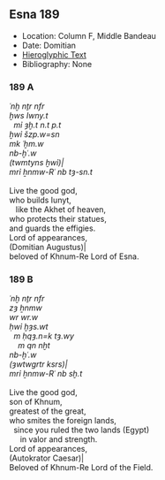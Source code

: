 ## Esna 189 {-}



- Location: Column F, Middle Bandeau
- Date: Domitian
- [Hieroglyphic Text](https://www.ifao.egnet.net/uploads/publications/enligne/Temples-Esna002.pdf#page=381){target="_blank"}
- Bibliography: None

<style>
  .col2 {
    columns: 2 300px;         /* number of columns and width in pixels*/
    -webkit-columns: 2 300px; /* chrome, safari */
    -moz-columns: 2 300px;    /* firefox */
    -webkit-column-break-inside: avoid;
    -page-break-inside: avoid;
    -break-inside: avoid;
  }

</style>

### 189 A {-}
<div class="col2">

| *ʿnḫ nṯr nfr  *
| *ḫws Iwny.t   *
|   *mỉ ȝḫ.t n.t p.t  *
| *ḫwỉ šzp.w=sn  *
| *mk ʿḫm.w  *
| *nb-ḫʿ.w  *
| *(twmtyns ḫwỉ)|  *
| *mrỉ ẖnmw-Rʿ nb tȝ-sn.t  *
|  
| Live the good god,
| who builds Iunyt,
|    like the Akhet of heaven,
| who protects their statues,
| and guards the effigies.
| Lord of appearances,
| (Domitian Augustus)|
| beloved of Khnum-Re Lord of Esna.

</div>


### 189 B {-}
<div class="col2">

| *ʿnḫ nṯr nfr  *
| *zȝ ẖnmw  *
| *wr wr.w  *
| *ḥwỉ ḫȝs.wt  *
|   *m ḥqȝ.n=k tȝ.wy  *
|     *m qn nḫt  *
| *nb-ḫʿ.w  *
| *(ȝwtwgrtr ksrs)|  *
| *mrỉ ẖnmw-Rʿ nb sḫ.t  *
| 
| Live the good god,
| son of Khnum,
| greatest of the great,
| who smites the foreign lands,
|   since you ruled the two lands (Egypt)
|      in valor and strength.
| Lord of appearances,
| (Autokrator Caesar)|
| Beloved of Khnum-Re Lord of the Field.


</div>

